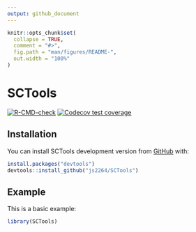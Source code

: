 ```yaml
---
output: github_document
---
```


<!-- README.md is generated from README.Rmd. Please edit that file -->

```r
knitr::opts_chunk$set(
  collapse = TRUE,
  comment = "#>",
  fig.path = "man/figures/README-",
  out.width = "100%"
)
```

# SCTools

<!-- badges: start -->
[![R-CMD-check](https://github.com/js2264/SCTools/workflows/R-CMD-check/badge.svg)](https://github.com/js2264/SCTools/actions)
[![Codecov test coverage](https://codecov.io/gh/js2264/SCTools/branch/main/graph/badge.svg)](https://codecov.io/gh/js2264/SCTools?branch=main)
<!-- badges: end -->

## Installation

You can install SCTools development version from [GitHub](https://github.com/) with:

```r
install.packages("devtools")
devtools::install_github("js2264/SCTools")
```

## Example

This is a basic example:

```r
library(SCTools)
```

